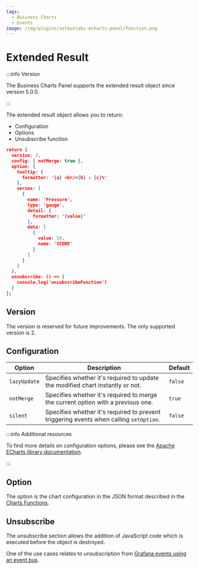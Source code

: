 ```yaml
---
tags:
  - Business Charts
  - Events
image: /img/plugins/volkovlabs-echarts-panel/function.png
---
```



# Extended Result

:::info Version

The Business Charts Panel supports the extended result object since version 5.0.0.

:::

The extended result object allows you to return:

- Configuration
- Options
- Unsubscribe function

```json
return {
  version: 2,
  config: { notMerge: true },
  option: {
    tooltip: {
      formatter: '{a} <br/>{b} : {c}%'
    },
    series: [
      {
        name: 'Pressure',
        type: 'gauge',
        detail: {
          formatter: '{value}'
        },
        data: [
          {
            value: 50,
            name: 'SCORE'
          }
        ]
      }
    ]
  },
  unsubscribe: () => {
    console.log('unsubscribeFunction')
  }
};
```

## Version

The version is reserved for future improvements. The only supported version is 2.

## Configuration

| Option       | Description                                                                            | Default |
| ------------ | -------------------------------------------------------------------------------------- | ------- |
| `lazyUpdate` | Specifies whether it's required to update the modified chart instantly or not.         | `false` |
| `notMerge`   | Specifies whether it's required to merge the current option with a previous one.       | `true`  |
| `silent`     | Specifies whether it's required to prevent triggering events when calling `setOption`. | `false` |

:::info Additional resources

To find more details on configuration options, please see the [Apache ECharts library documentation](https://echarts.apache.org/en/api.html#echartsInstance.setOption).

:::

## Option

The option is the chart configuration in the JSON format described in the [Charts Functions](../options).

## Unsubscribe

The unsubscribe section allows the addition of JavaScript code which is executed before the object is destroyed.

One of the use cases relates to unsubscription from [Grafana events using an event bus](../eventbus).

<BlogPost
  href="http://localhost:3100/blog/echarts-panel-6.0.0-20240520/"
  title="Shared Crosshair and EventBus. This article additionally describes the possibility of using ECharts Instance, Grafana Events, Extended Result."
  src="/img/blog/2024-05-20-echarts-shared-crosshair-and-eventbus/banner.png"
/>
